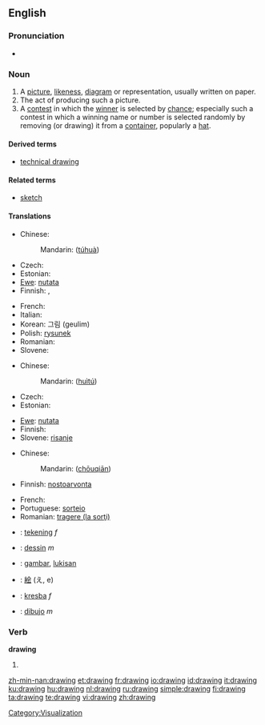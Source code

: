 ==English==

===Pronunciation===
* {{audio|en-us-drawing.ogg|Audio (US)}}
*: {{rhymes|ɔːɪŋ}}

===Noun===
{{wikipedia}}
{{en-noun}}

# A [[picture]], [[likeness]], [[diagram]] or representation, usually written on paper.
# The act of producing such a picture.
# A [[contest]] in which the [[winner]] is selected by [[chance]]; especially such a contest in which a winning name or number is selected randomly by removing (or drawing) it from a [[container]], popularly a [[hat]].

====Derived terms====
* [[technical drawing]]

====Related terms====
* [[sketch]]

====Translations====
{{trans-top|picture, likeness, diagram or representation}}
* Chinese:
*: Mandarin: {{zh-ts|[[圖]][[畫]]|[[图]][[画]]}} ([[tú]][[huà]])
* Czech: {{t-|cs|kresba|f}}
* Estonian: {{t+|et|joonistus}}
* [[Ewe]]: [[nutata]]
* Finnish: {{t-|fi|piirros}}, {{t+|fi|piirustus}}
{{trans-mid}}
* French: {{t+|fr|dessin|m}}
* Italian: {{t+|it|disegno|m}}
* Korean: 그림 (geulim)
* Polish: [[rysunek]] {{m}}
* Romanian: {{t-|ro|desen|n}}
* Slovene: {{t+|sl|risba|f}}
{{trans-bottom}}

{{trans-top|act of producing a picture}}
* Chinese:
*: Mandarin: {{zh-ts|[[繪]][[圖]]|[[绘]][[图]]}} ([[huì]][[tú]])
* Czech: {{t-|cs|kresba|f}}
* Estonian: {{t+|et|joonistamine}}
{{trans-mid}}
* [[Ewe]]: [[nutata]]
* Finnish: {{t-|fi|piirtäminen}}
* Slovene: [[risanje]] {{n}}
{{trans-bottom}}

{{trans-top|contest where the winner is selected by chance}}
* Chinese:
*: Mandarin: {{zh-ts|[[抽]][[籤]]|[[抽]][[签]]}} ([[chōu]][[qiān]])
* Finnish: [[nostoarvonta]]
{{trans-mid}}
* French: {{t+|fr|pige|f}}
* Portuguese: [[sorteio]] {{m}}
* Romanian: [[tragere (la sorţi)]] {{f}}
{{trans-bottom}}

{{checktrans-top}}
* {{ttbc|Dutch}}: [[tekening]] ''f''
* {{ttbc|French}}: [[dessin]] ''m''
* {{ttbc|Indonesian}}: [[gambar]], [[lukis|lukisan]]
{{checktrans-mid}}
* {{ttbc|Japanese}}: [[絵]] (え, e)
* {{ttbc|Slovak}}: [[kresba]] ''f''
* {{ttbc|Spanish}}: [[dibujo]] ''m''
{{checktrans-bottom}}

===Verb===
'''drawing'''

# {{present participle of|[[draw]]}}

[[Category:Visualization]]

[[zh-min-nan:drawing]]
[[et:drawing]]
[[fr:drawing]]
[[io:drawing]]
[[id:drawing]]
[[it:drawing]]
[[ku:drawing]]
[[hu:drawing]]
[[nl:drawing]]
[[ru:drawing]]
[[simple:drawing]]
[[fi:drawing]]
[[ta:drawing]]
[[te:drawing]]
[[vi:drawing]]
[[zh:drawing]]